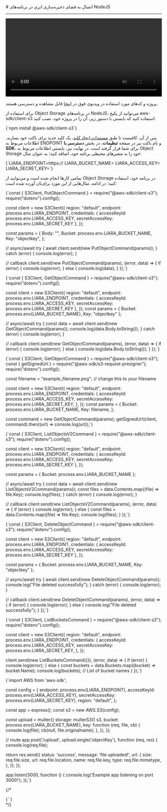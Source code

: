 

<Layout>
<Head>
<title>مستندات اتصال به Object Storage در NodeJS - لیارا</title>
</Head>
# اتصال به فضای ذخیره‌سازی ابری در برنامه‌های NodeJS
<hr className="mb-2" />

<video
  src="https://files.liara.ir/liara/nodejs/nodejs-object-storage.mp4"
  controls="controls"
  className="block w-full"
  width="100%"
/>

<div className="h-2" />
<Alert variant="success">
<p>
پروژه و کدهای مورد استفاده در ویدیوی فوق در <a href="https://github.com/liara-cloud/nodejs-getting-started/tree/object-storage" className="text-[#2196f3] ">اینجا</a> قابل مشاهده و دسترسی هستند.
</p>
</Alert>

برای استفاده از Object Storage در برنامه‌های NodeJS، می‌توانید از 
پکیج <Important>aws-sdk/client-s3</Important> استفاده کنید که بایستی با دستور زیر، آن را در پروژه خود، نصب کنید:

<div className="h-2" />
<div dir='ltr'>
    <Highlight className="bash">
        {`npm install @aws-sdk/client-s3`}
    </Highlight>
</div>
<div className="h-2" />

پس از آن، کافیست تا طبق <a href="/object-storage/how-tos/create-key" className="text-[#2196f3] ">مستندات ایجاد کلید</a>، یک کلید جدید برای باکت خود بسازید.
اطلاعات مربوط به ENDPOINT و نام باکت نیز در صفحه **تنظیمات**، در بخش **دسترسی با SDK**، 
برای شما قرار گرفته است.
در نهایت نیز، بایستی 
اطلاعات مربوط به Object Storage خود را 
به متغیرهای محیطی برنامه خود، اضافه کنید؛ به عنوان مثال:

<div className="h-2" />
<div dir='ltr'>
    <Highlight className="bash">
        {`LIARA_ENDPOINT=https://<Liara Bucket Endpoint>
LIARA_BUCKET_NAME=<Bucket Name>
LIARA_ACCESS_KEY=<Access Key>
LIARA_SECRET_KEY=<Secret Key>`}
    </Highlight>
</div>
<div className="h-2" />

تمامی کارها انجام شده است و می‌توانید از Object Storage در برنامه خود، استفاده کنید؛
در ادامه، مثال‌هایی از این مورد برای‌تان آورده شده است: 

<Section id="upload-file" title="نمونه کد آپلود فایل" />
<div className="h-2" />
<div dir='ltr'>
    <Highlight className="js">
        {`const { S3Client, PutObjectCommand } = require("@aws-sdk/client-s3");
require("dotenv").config();

const client = new S3Client({
    region: "default",
	endpoint: process.env.LIARA_ENDPOINT,
	credentials: {
		accessKeyId: process.env.LIARA_ACCESS_KEY,
		secretAccessKey: process.env.LIARA_SECRET_KEY
	},
});

const params = {
	Body: "<Binary String>",
	Bucket: process.env.LIARA_BUCKET_NAME,
	Key: "objectkey",
};

// async/await
try {
  await client.send(new PutObjectCommand(params));
} catch (error) {
	console.log(error);
}

// callback
client.send(new PutObjectCommand(params), (error, data) => {
  if (error) {
    console.log(error);
  } else {
    console.log(data);
  }
});`}
    </Highlight>
</div>
<div className="h-2" />

<Section id="download-file" title="نمونه کد دانلود فایل" />
<div className="h-2" />
<div dir='ltr'>
    <Highlight className="js">
        {`const { S3Client, GetObjectCommand } = require("@aws-sdk/client-s3");
require("dotenv").config();

const client = new S3Client({
    region: "default",
	endpoint: process.env.LIARA_ENDPOINT,
	credentials: {
		accessKeyId: process.env.LIARA_ACCESS_KEY,
		secretAccessKey: process.env.LIARA_SECRET_KEY
	},
});
const params = {
  Bucket: process.env(LIARA_BUCKET_NAME),
  Key: "objectkey"
};

// async/await
try {
  const data = await client.send(new GetObjectCommand(params));
  console.log(data.Body.toString());
} catch (error) {
  console.log(error);
}

// callback
client.send(new GetObjectCommand(params), (error, data) => {
  if (error) {
    console.log(error);
  } else {
    console.log(data.Body.toString());
  }
});`}
    </Highlight>
</div>
<div className="h-2" />

<Section id="link-download-file" title="نمونه کد دریافت لینک دانلود فایل" />
<div className="h-2" />
<div dir='ltr'>
    <Highlight className="js">
        {`const { S3Client, GetObjectCommand } = require("@aws-sdk/client-s3");
const { getSignedUrl } = require("@aws-sdk/s3-request-presigner");
require("dotenv").config();

const filename = "example_filename.png"; // change this to your filename

const client = new S3Client({
  region: "default",
  endpoint: process.env.LIARA_ENDPOINT,
  credentials: {
    accessKeyId: process.env.LIARA_ACCESS_KEY,
    secretAccessKey: process.env.LIARA_SECRET_KEY,
  },
});
const params = {
  Bucket: process.env.LIARA_BUCKET_NAME,
  Key: filename,
};

const command = new GetObjectCommand(params);
getSignedUrl(client, command).then((url) => console.log(url));`}
    </Highlight>
</div>
<div className="h-2" />

<Section id="list-files" title="نمونه کد دریافت لیست فایل‌های موجود در باکت" />
<div className="h-2" />
<div dir='ltr'>
    <Highlight className="js">
        {`const { S3Client, ListObjectsV2Command } = require("@aws-sdk/client-s3");
require("dotenv").config();

const client = new S3Client({
    region: "default",
	endpoint: process.env.LIARA_ENDPOINT,
	credentials: {
		accessKeyId: process.env.LIARA_ACCESS_KEY,
		secretAccessKey: process.env.LIARA_SECRET_KEY
	},
});

const params = {
  Bucket: process.env.LIARA_BUCKET_NAME
};

// async/await
try {
  const data = await client.send(new ListObjectsV2Command(params));
  const files = data.Contents.map((file) => file.Key);
  console.log(files);
} catch (error) {
  console.log(error);
}

// callback
client.send(new ListObjectsV2Command(params), (error, data) => {
  if (error) {
    console.log(error);
  } else {
    const files = data.Contents.map((file) => file.Key);
    console.log(files);
  }
});`}
    </Highlight>
</div>
<div className="h-2" />

<Section id="delete-file" title="نمونه کد حذف فایل" />
<div className="h-2" />
<div dir='ltr'>
    <Highlight className="js">
        {`const { S3Client, DeleteObjectCommand } = require("@aws-sdk/client-s3");
require("dotenv").config();

const client = new S3Client({
    region: "default",
	endpoint: process.env.LIARA_ENDPOINT,
	credentials: {
		accessKeyId: process.env.LIARA_ACCESS_KEY,
		secretAccessKey: process.env.LIARA_SECRET_KEY
	},
});

const params = {
  Bucket: process.env.LIARA_BUCKET_NAME,
  Key: "objectkey"
};

// async/await
try {
  await client.send(new DeleteObjectCommand(params));
  console.log("File deleted successfully");
} catch (error) {
  console.log(error);
}

// callback
client.send(new DeleteObjectCommand(params), (error, data) => {
  if (error) {
    console.log(error);
  } else {
    console.log("File deleted successfully");
  }
});`}
    </Highlight>
</div>
<div className="h-2" />

<Section id="list-buckets" title="نمونه کد نمایش لیست باکت‌ها" />
<div className="h-2" />
<div dir='ltr'>
    <Highlight className="js">
        {`const { S3Client, ListBucketsCommand } = require("@aws-sdk/client-s3");
require("dotenv").config();

const client = new S3Client({
	region: "default",
	endpoint: process.env.LIARA_ENDPOINT,
	credentials: {
		accessKeyId: process.env.LIARA_ACCESS_KEY,
		secretAccessKey: process.env.LIARA_SECRET_KEY,
	},
});


client.send(new ListBucketsCommand({}), (error, data) => {
  if (error) {
    console.log(error);
  } else {
    const buckets = data.Buckets.map((bucket) => bucket.Name);
    console.log(buckets); // List of bucket names
  }
});`}
    </Highlight>
</div>
<div className="h-2" />

<Section id="upload-file-using-multer" title="نمونه کد آپلود فایل از طریق multer" />
<div className="h-2" />
<div dir='ltr'>
    <Highlight className="js">
        {`import AWS from 'aws-sdk';

const config = {
  endpoint: process.env(LIARA_ENDPOINT),
  accessKeyId: process.env(LIARA_ACCESS_KEY),
  secretAccessKey: process.env(LIARA_SECRET_KEY),
  region: "default",
};

const app = express();
const s3 = new AWS.S3(config);

const upload = multer({
  storage: multerS3({
    s3,
    bucket: process.env(LIARA_BUCKET_NAME),
    key: function (req, file, cb) {
      console.log(file);
      cb(null, file.originalname);
    },
  }),
});


// route
app.post('/upload', upload.single('objectKey'), function (req, res) {
  console.log(req.file);

  return res.send({
    status: 'success',
    message: 'file uploaded!',
    url: {
      size: req.file.size,
      url: req.file.location,
      name: req.file.key,
      type: req.file.mimetype,
    },
  });
});


app.listen(3000, function () {
  console.log('Example app listening on port 3000!');
});`}
    </Highlight>
</div>
<div className="h-2" />

{/* 
<Section id="upload-file" title="نمونه کد آپلود فایل" />
<div className="h-2" />
<div dir='ltr'>
    <Highlight className="js">
        {``}
    </Highlight>
</div>
<div className="h-2" /> */}

</Layout>